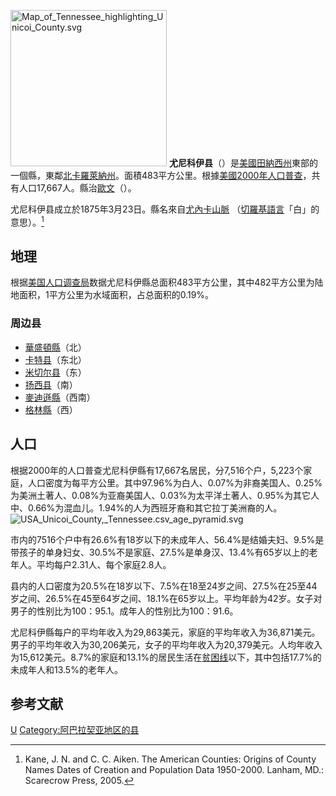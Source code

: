 {{Refimprove|time=2019-01-16T15:41:03+00:00}}
{{noteTA
|T=zh-hans:尤尼科伊县 (田纳西州);zh-hk:尤尼科伊縣 (田納西州);zh-tw:尤尼科伊郡 (田納西州);
|1=zh-hans:县;zh-hk:縣;zh-tw:郡;
}}
[[File:Map_of_Tennessee_highlighting_Unicoi_County.svg|250px]]
'''尤尼科伊县'''（{{lang-en|Unicoi County}}）是[[美國|美國]][[田納西州|田納西州]]東部的一個縣，東鄰[[北卡羅萊納州|北卡羅萊納州]]。面積483平方公里。根據[[美國2000年人口普查|美國2000年人口普查]]，共有人口17,667人。縣治[[歐文_(田納西州)|歐文]]（{{lang|en|Erwin}}）。

尤尼科伊县成立於1875年3月23日。縣名來自[[尤內卡山脈|尤內卡山脈]] （[[切羅基人|切羅基語言]]「白」的意思）。<ref>Kane, J. N. and C. C. Aiken. The American Counties: Origins of County Names Dates of Creation and Population Data 1950-2000. Lanham, MD.: Scarecrow Press, 2005.</ref>

==地理==
根据[[美国人口调查局|美国人口调查局]]数据尤尼科伊縣总面积483平方公里，其中482平方公里为陆地面积，1平方公里为水域面积，占总面积的0.19%。

===周边县===
*[[華盛頓縣_(田納西州)|華盛頓縣]]（北）
*[[卡特县_(田纳西州)|卡特县]]（东北）
*[[米切尔县_(北卡罗来纳州)|米切尔县]]（东）
*[[扬西县_(北卡罗来纳州)|扬西县]]（南）
*[[麥迪遜縣_(北卡羅萊納州)|麥迪遜縣]]（西南）
*[[格林縣_(田納西州)|格林縣]]（西）

==人口==
根据2000年的人口普查尤尼科伊縣有17,667名居民，分7,516个户，5,223个家庭，人口密度为每平方公里。其中97.96%为白人、0.07%为非裔美国人、0.25%为美洲土著人、0.08%为亚裔美国人、0.03%为太平洋土著人、0.95%为其它人中、0.66%为混血儿。1.94%的人为西班牙裔和其它拉丁美洲裔的人。
[[File:USA_Unicoi_County,_Tennessee.csv_age_pyramid.svg|thumb]]

市内的7516个户中有26.6%有18岁以下的未成年人、56.4%是结婚夫妇、9.5%是带孩子的单身妇女、30.5%不是家庭、27.5%是单身汉、13.4%有65岁以上的老年人。平均每户2.31人、每个家庭2.8人。

县内的人口密度为20.5%在18岁以下、7.5%在18至24岁之间、27.5%在25至44岁之间、26.5%在45至64岁之间、18.1%在65岁以上。平均年龄为42岁。女子对男子的性别比为100：95.1。成年人的性别比为100：91.6。

尤尼科伊縣每户的平均年收入为29,863美元，家庭的平均年收入为36,871美元。男子的平均年收入为30,206美元，女子的平均年收入为20,379美元。人均年收入为15,612美元。8.7%的家庭和13.1%的居民生活在[[贫困线|贫困线]]以下，其中包括17.7%的未成年人和13.5%的老年人。

==参考文献==
<div class="references-small">
<references />
</div>

[[Category:田納西州行政區劃|U]]
[[Category:阿巴拉契亚地区的县|Category:阿巴拉契亚地区的县]]

{{coord|39|6|N|82|26|W|display=title}}